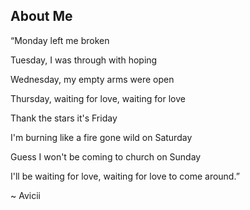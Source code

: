 ## About Me

“Monday left me broken

Tuesday, I was through with hoping

Wednesday, my empty arms were open

Thursday, waiting for love, waiting for love

Thank the stars it's Friday

I'm burning like a fire gone wild on Saturday

Guess I won't be coming to church on Sunday

I'll be waiting for love, waiting for love to come around.”

~ Avicii

